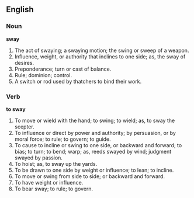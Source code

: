 ==English==

===Noun===

'''sway'''

#The act of swaying; a swaying motion; the swing or sweep of a weapon.
#Influence, weight, or authority that inclines to one side; as, the sway of desires.
#Preponderance; turn or cast of balance.
#Rule; dominion; control.
#A switch or rod used by thatchers to bind their work.

===Verb===

'''to sway'''

#To move or wield with the hand; to swing; to wield; as, to sway the scepter.
#To influence or direct by power and authority; by persuasion, or by moral force; to rule; to govern; to guide.
#To cause to incline or swing to one side, or backward and forward; to bias; to turn; to bend; warp; as, reeds swayed by wind; judgment swayed by passion.
#To hoist; as, to sway up the yards.
#To be drawn to one side by weight or influence; to lean; to incline.
#To move or swing from side to side; or backward and forward.
#To have weight or influence.
#To bear sway; to rule; to govern.